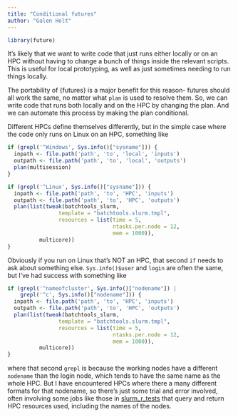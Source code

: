 ```yaml
---
title: "Conditional futures"
author: "Galen Holt"
---
```


```r
library(future)
```

It's likely that we want to write code that just runs either locally or on an HPC without having to change a bunch of things inside the relevant scripts. This is useful for local prototyping, as well as just sometimes needing to run things locally.

The portability of {futures} is a major benefit for this reason- futures should all work the same, no matter what `plan` is used to resolve them. So, we can write code that runs both locally and on the HPC by changing the plan. And we can automate this process by making the plan conditional.

Different HPCs define themselves differently, but in the simple case where the code only runs on Linux on an HPC, something like

```r
if (grepl('^Windows', Sys.info()["sysname"])) {
  inpath <- file.path('path', 'to', 'local', 'inputs')
  outpath <- file.path('path', 'to', 'local', 'outputs')
  plan(multisession)
}

if (grepl('^Linux', Sys.info()["sysname"])) {
  inpath <- file.path('path', 'to', 'HPC', 'inputs')
  outpath <- file.path('path', 'to', 'HPC', 'outputs')
  plan(list(tweak(batchtools_slurm,
                template = "batchtools.slurm.tmpl",
                resources = list(time = 5,
                                 ntasks.per.node = 12, 
                                 mem = 1000)),
          multicore))
}
```

Obviously if you run on Linux that's NOT an HPC, that second `if` needs to ask about something else. `Sys.info()$user` and `login` are often the same, but I've had success with something like

```r
if (grepl('^nameofcluster', Sys.info()["nodename"]) | 
    grepl('^c', Sys.info()["nodename"])) {
  inpath <- file.path('path', 'to', 'HPC', 'inputs')
  outpath <- file.path('path', 'to', 'HPC', 'outputs')
  plan(list(tweak(batchtools_slurm,
                template = "batchtools.slurm.tmpl",
                resources = list(time = 5,
                                 ntasks.per.node = 12, 
                                 mem = 1000)),
          multicore))
}
```

where that second `grepl` is because the working nodes have a different `nodename` than the login node, which tends to have the same name as the whole HPC. But I have encountered HPCs where there a many different formats for that nodename, so there's just some trial and error involved, often involving some jobs like those in [slurm_r\_tests](https://github.com/galenholt/slurm_r_tests) that query and return HPC resources used, including the names of the nodes.

